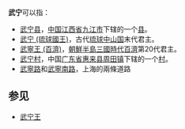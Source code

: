 '''武宁'''可以指：
*[[武宁县|武宁县]]，[[中华人民共和国|中国]][[江西省|江西省]][[九江市|九江市]]下辖的一个[[县|县]]。
*[[武宁_(琉球國王)|武宁 (琉球國王)]]，古代[[琉球国|琉球]][[中山王国|中山国]]末代君主。
*[[武寧王_(百濟)|武寧王 (百濟)]]，[[三國_(朝鮮)|朝鮮半島三國時代]][[百濟|百濟]]第20代君主。
*[[武宁村|武宁村]]，中国[[广东省|广东省]][[惠来县|惠来县]][[周田镇|周田镇]]下辖的一个[[村|村]]。
*[[武寧路|武寧路]]和[[武寧南路|武寧南路]]，上海的兩條道路
== 参见 ==
* [[武宁王|武宁王]]

{{disambig|Cat=二字亞洲相關消歧義}}